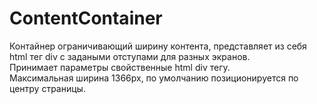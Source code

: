 

<Meta of={ContainerStory} />

# ContentContainer

Контайнер ограничивающий ширину контента, представляет из себя html тег div с задаными отступами для разных экранов.\
Принимает параметры свойственные html div тегу.\
Максимальная ширина 1366px, по умолчанию позиционируется по центру страницы.
